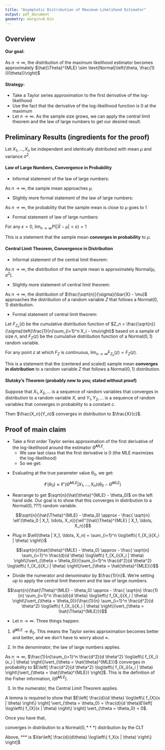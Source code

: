 ```yaml
---
title: "Asymptotic Distribution of Maximum Likelihood Estimator"
output: pdf_document
geometry: margin=0.6in
---
```


\def\simiid{\stackrel{{\mbox{\text{\tiny i.i.d.}}}}{\sim}}

## Overview

#### Our goal:

As $n \rightarrow \infty$, the distribution of the maximum likelihood estimator becomes approximately $\hat{\Theta}^{MLE} \sim \text{Normal}\left(\theta, \frac{1}{I(\theta)}\right)$

#### Strategy:

 * Take a Taylor series approximation to the first derivative of the log-likelihood
 * Use the fact that the derivative of the log-likelihood function is 0 at the maximum
 * Let $n \rightarrow \infty$.  As the sample size grows, we can apply the central limit theorem and the law of large numbers to get our desired result.

## Preliminary Results (ingredients for the proof)

Let $X_1, \ldots, X_n$ be independent and identically distributed with mean $\mu$ and variance $\sigma^2$.

#### Law of Large Numbers, Convergence in Probability

 * Informal statement of the law of large numbers:

As $n \rightarrow \infty$, the sample mean approaches $\mu$.

 * Slightly more formal statement of the law of large numbers:

As $n \rightarrow \infty$, the probability that the sample mean is close to $\mu$ goes to 1

 * Formal statement of law of large numbers:

For any $\varepsilon > 0$, $\lim_{n \rightarrow \infty} P(|\bar{X} - \mu| < \varepsilon) = 1$

This is a statement that the sample mean **converges in probability** to $\mu$.

#### Central Limit Theorem, Convergence in Distribution

 * Informal statement of the central limit theorem:

As $n \rightarrow \infty$, the distribution of the sample mean is approximately $\text{Normal}(\mu, \sigma^2)$.

 * Slightly more statement of central limit theorem:

As $n \rightarrow \infty$, the distribution of $\frac{\sqrt{n}}{\sigma}(\bar{X} - \mu)$ approaches the distribution of a random variable $Z$ that follows a $\text{Normal}(0, 1)$ distribution.

 * Formal statement of central limit theorem:

Let $F_{Z_n}(\bar{x})$ be the cumulative distribution function of $Z_n = \frac{\sqrt{n}}{\sigma}\left(\frac{1}{n}\sum_{i=1}^n X_i - \mu\right)$ based on a sample of size $n$, and $F_Z(z)$ be the cumulative distribution function of a $\text{Normal}(0, 1)$ random variable.

For any point $z$ at which $F_Z$ is continuous, $\lim_{n \rightarrow \infty} F_{Z_n}(z) = F_{Z}(z)$.

This is a statement that the (centered and scaled) sample mean **converges in distribution** to a random variable $Z$ that follows a $\text{Normal}(0, 1)$ distribution.

#### Slutsky's Theorem (probably new to you; stated without proof)

Suppose that $X_1, X_2, \ldots$ is a sequence of random variables that converges in distribution to a random variable $X$, and $Y_1, Y_2, \ldots$ is a sequence of random variables that converges in probability to a constant $c$.

Then $\frac{X_n}{Y_n}$ converges in distribution to $\frac{X}{c}$.

\newpage

## Proof of main claim

 * Take a first order Taylor series approximation of the first derivative of the log-likelihood around the estimator $\hat{\Theta}^{MLE}$.
    * We saw last class that the first derivative is 0 (the MLE maximizes the log-likelihood)
    * So we get:

\begin{align*}
\ell'(\theta) &\approx \ell'(\hat{\theta}^{MLE}) + \ell''(\hat{\theta}^{MLE} | X_1, \ldots, X_n)(\theta - \hat{\theta}^{MLE}) \\
&= \ell''(\hat{\theta}^{MLE} | X_1, \ldots, X_n)(\theta - \hat{\theta}^{MLE})
\end{align*}

 * Evaluating at the true parameter value $\theta_0$, we get:

$$\ell'(\theta_0) \approx \ell''(\hat{\Theta}^{MLE} | X_1, \ldots, X_n)(\theta_0 - \hat{\Theta}^{MLE})$$

 * Rearrange to get $\sqrt{n}(\hat{\theta}^{MLE} - \theta_0)$ on the left hand side.  Our goal is to show that this converges in distribution to a $\text{Normal}(0, ???)$ random variable.

$$\sqrt{n}(\hat{\Theta}^{MLE} - \theta_0) \approx - \frac{ \sqrt{n} \ell'(\theta_0 | X_1, \ldots, X_n)}{\ell''(\hat{\Theta}^{MLE} | X_1, \ldots, X_n)}$$

 * Plug in $\ell(\theta | X_1, \ldots, X_n) = \sum_{i=1}^n \log\left\{ f_{X_i}(X_i | \theta) \right\}$

$$\sqrt{n}(\hat{\theta}^{MLE} - \theta_0) \approx - \frac{ \sqrt{n} \sum_{i=1}^n \frac{d}{d \theta} \log\left\{  f_{X_i}(X_i | \theta) \right\}\vert_{\theta = \theta_0}}{\sum_{i=1}^n \frac{d^2}{d \theta^2} \log\left\{  f_{X_i}(X_i | \theta) \right\}\vert_{\theta = \hat{\theta}^{MLE}}}$$

 * Divide the numerator and denominator by $\frac{1}{n}$.  We're setting up to apply the central limit theorem and the law of large numbers.

$$\sqrt{n}(\hat{\Theta}^{MLE} - \theta_0) \approx - \frac{ \sqrt{n} \frac{1}{n} \sum_{i=1}^n \frac{d}{d \theta} \log\left\{  f_{X_i}(X_i | \theta) \right\}\vert_{\theta = \theta_0}}{\frac{1}{n} \sum_{i=1}^n \frac{d^2}{d \theta^2} \log\left\{  f_{X_i}(X_i | \theta) \right\}\vert_{\theta = \hat{\Theta}^{MLE}}}$$

 * Let $n \rightarrow \infty$.  Three things happen:

1. $\hat{\theta}^{MLE} \rightarrow \theta_0$.  This means the Taylor series approximation becomes better and better, and we don't have to worry about $\approx$.

2. In the denominator, the law of large numbers applies.

As $n \rightarrow \infty$, $\frac{1}{n}\sum_{i=1}^n \frac{d^2}{d \theta^2} \log\left\{  f_{X_i}(x_i | \theta) \right\}\vert_{\theta = \hat{\theta}^{MLE}}$ converges in probability to $E\left[ \frac{d^2}{d \theta^2} \log\left\{  f_{X_i}(x_i | \theta) \right\}\vert_{\theta = \hat{\theta}^{MLE}} \right]$.  This is the definition of the Fisher information, $I(\hat{\theta}^{MLE})$.

3. In the numerator, the Central Limit Theorem applies.  

A lemma is required to show that $E\left[ \frac{d}{d \theta} \log\left\{ f_{X}(x | \theta) \right\} \right] \vert_{\theta = \theta_0} = \frac{d}{d \theta}E\left[ \log\left\{ f_{X}(x | \theta) \right\} \right] \vert_{\theta = \theta_0} = 0$.

Once you have that, 

\begin{align*}
&\sqrt{n} \left[ \frac{1}{n} \sum_{i=1}^n \frac{d}{d \theta} \log\left\{  f_{X_i}(x_i | \theta) \right\}\vert_{\theta = \theta_0} - 0\right]
\end{align*}

converges in distribution to a $\text{Normal}(0, ***)$ distribution by the CLT

Above, *** is $Var\left[ \frac{d}{d\theta} \log\left\{ f_X(x | \theta) \right\} \right]$

